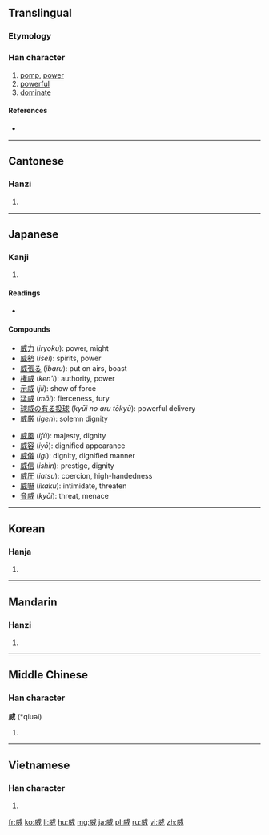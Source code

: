 ==Translingual==

===Etymology===
{{Han compound|戌|女|ls=ic}}

===Han character===
{{Han char|rn=38|rad=女|as=06|sn=9|four=5320<sub>0</sub>|canj=戈竹一女 (IHMV)|ids=⿵[[戌]][[女]]}}

# [[pomp]], [[power]]
# [[powerful]]
# [[dominate]]

====References====
* {{Han ref|kx=0261.240|dkj=06259|dj=0527.270|hdz=21404.010|uh=5A01|ud=23041|bh=ABC2|bd=43970}}

----

==Cantonese==

===Hanzi===
{{yue-hanzi|jyut=[[wai1]]|y=wai1}}

# {{defn|lang=yue|sort=女06}}

----

==Japanese==

===Kanji===
{{ja-kanji|grade=c|rs=女06}}

# {{defn|lang=ja|sort=女06}}

====Readings====
* {{ja-readings|on=[[い]] (i)|kun=[[おどす]] ([[威す]], odosu), [[おどし]] ([[威し]], odoshi), [[おどかす]] ([[威かす]], odokasu)|nanori=[[いさ]] (isa), [[たけ]] (take), [[たけし]] (takeshi)}}

====Compounds====
{{top2}}
* [[威力]] (''iryoku''): power, might
* [[威勢]] (''isei''): spirits, power
* [[威張る]] (''ibaru''): put on airs, boast
* [[権威]] (''ken'i''): authority, power
* [[示威]] (''jii''): show of force
* [[猛威]] (''mōi''): fierceness, fury
* [[球威の有る投球]] (''kyūi no aru tōkyū''): powerful delivery
* [[威厳]] (''igen''): solemn dignity
{{mid2}}
* [[威風]] (''ifū''): majesty, dignity
* [[威容]] (''iyō''): dignified appearance
* [[威儀]] (''igi''): dignity, dignified manner
* [[威信]] (''ishin''): prestige, dignity
* [[威圧]] (''iatsu''): coercion, high-handedness
* [[威嚇]] (''ikaku''): intimidate, threaten
* [[脅威]] (''kyōi''): threat, menace
{{bottom}}

----

==Korean==

===Hanja===
{{ko-hanja|hangeul=위|rv=wi|mr=wi}}

# {{defn|lang=ko|sort=女06}}

----

==Mandarin==

===Hanzi===
{{cmn-hanzi|pin=[[wēi]] ([[wei1]])|wg=wei<sup>1</sup>}}

# {{defn|lang=cmn|sort=女06}}

----

==Middle Chinese==

===Han character===
'''威''' (*qiuəi)<!--asterisk indicates that this character appears more than four times in the Tang Dynasty corpus of literature-->

# {{defn|lang=ltc|sort=女06}}

----

==Vietnamese==

===Han character===
{{vi-hantu|[[uy]], [[oai]], [[thanh]]|rs=女06}}

# {{defn|lang=vi|sort=女06}}

[[fr:威]]
[[ko:威]]
[[li:威]]
[[hu:威]]
[[mg:威]]
[[ja:威]]
[[pl:威]]
[[ru:威]]
[[vi:威]]
[[zh:威]]